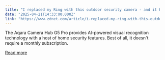 ```yaml
---
title: "I replaced my Ring with this outdoor security camera - and it has no subscription"
date: "2025-04-21T14:33:00.000Z"
link: "https://www.zdnet.com/article/i-replaced-my-ring-with-this-outdoor-security-camera-and-it-has-no-subscription/"
---
```


The Aqara Camera Hub G5 Pro provides AI-powered visual recognition technology with a host of home security features. Best of all, it doesn't require a monthly subscription.

[Read more](https://www.zdnet.com/article/i-replaced-my-ring-with-this-outdoor-security-camera-and-it-has-no-subscription/)
